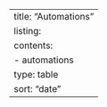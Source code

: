 ---
title: "Automations"
listing:
    contents:
        - automations
    type: table
    sort: "date"
---